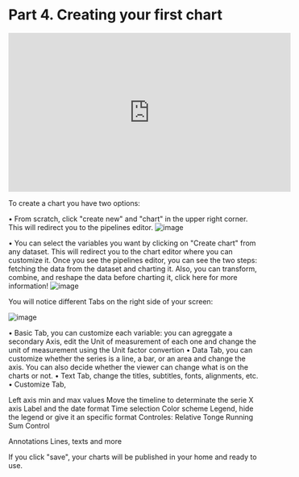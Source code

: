 # Part 4. Creating your first chart

<iframe width="560" height="315" src="https://www.youtube.com/embed/Oqmg-OZhQ4E" title="YouTube video player" frameborder="0" allow="accelerometer; autoplay; clipboard-write; encrypted-media; gyroscope; picture-in-picture; web-share" allowfullscreen></iframe>

To create a chart you have two options: 

•	From scratch, click "create new" and "chart" in the upper right corner. This will redirect you to the pipelines editor.
![image](https://user-images.githubusercontent.com/106676128/221025559-303fa736-de70-46ad-935c-70cf2fc242c6.png)

•	You can select the variables you want by clicking on "Create chart" from any dataset. This will redirect you to the chart editor where you can customize it.
Once you see the pipelines editor, you can see the two steps: fetching the data from the dataset and charting it. Also, you can transform, combine, and reshape the data before charting it, click here for more information! 
![image](https://user-images.githubusercontent.com/106676128/221025647-5bf6cf45-3f30-4150-9f71-7c223ea9fa9d.png)


You will notice different Tabs on the right side of your screen:

![image](https://user-images.githubusercontent.com/106676128/221025733-b1ccac50-89bd-4006-8c18-0cd32294c37d.png)

• Basic Tab, you can customize each variable: you can agreggate a secondary Axis, edit the Unit of measurement of each one and change the unit of measurement using the Unit factor convertion
•	Data Tab, you can customize whether the series is a line, a bar, or an area and change the axis. You can also decide whether the viewer can change what is on the charts or not.
•	Text Tab, change the titles, subtitles, fonts, alignments, etc.
• Customize Tab, 

Left axis min and max values
Move the timeline to determinate the serie
X axis Label and the date format
Time selection
Color scheme
Legend, hide the legend or give it an specific format
Controles: 
Relative Tonge
Running Sum Control

Annotations
Lines, texts and more


If you click "save", your charts will be published in your home and ready to use.

